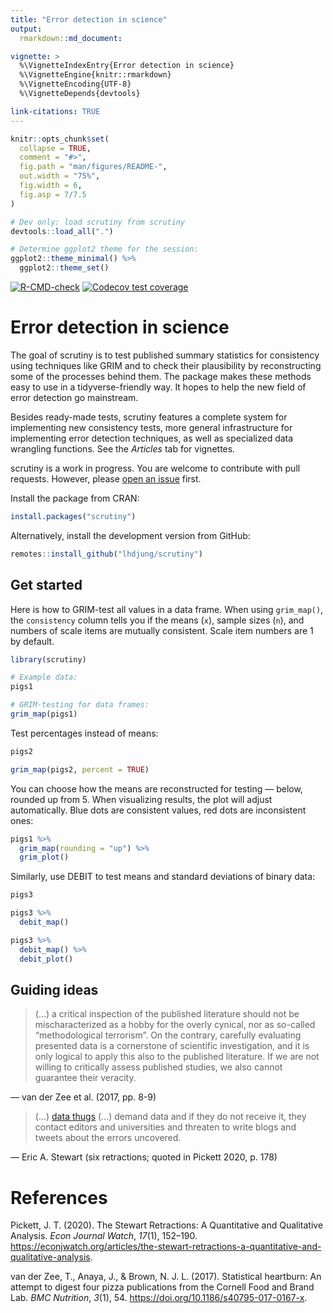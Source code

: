 ```yaml
---
title: "Error detection in science"
output:
  rmarkdown::md_document:

vignette: >
  %\VignetteIndexEntry{Error detection in science}
  %\VignetteEngine{knitr::rmarkdown}
  %\VignetteEncoding{UTF-8}
  %\VignetteDepends{devtools}

link-citations: TRUE
---
```


<!-- README.md is generated from README.Rmd. Please edit that file -->

```r
knitr::opts_chunk$set(
  collapse = TRUE,
  comment = "#>",
  fig.path = "man/figures/README-",
  out.width = "75%",
  fig.width = 6,
  fig.asp = 7/7.5
)

# Dev only: load scrutiny from scrutiny
devtools::load_all(".")

# Determine ggplot2 theme for the session:
ggplot2::theme_minimal() %>% 
  ggplot2::theme_set()
```

<!-- badges: start -->

[![R-CMD-check](https://github.com/lhdjung/scrutiny/actions/workflows/R-CMD-check.yaml/badge.svg){alt="R-CMD-check"}](https://github.com/lhdjung/scrutiny/actions/workflows/R-CMD-check.yaml) [![Codecov test coverage](https://codecov.io/gh/lhdjung/scrutiny/branch/main/graph/badge.svg)](https://app.codecov.io/gh/lhdjung/scrutiny?branch=main)

<!-- badges: end -->

# Error detection in science

The goal of scrutiny is to test published summary statistics for consistency using techniques like GRIM and to check their plausibility by reconstructing some of the processes behind them. The package makes these methods easy to use in a tidyverse-friendly way. It hopes to help the new field of error detection go mainstream.

Besides ready-made tests, scrutiny features a complete system for implementing new consistency tests, more general infrastructure for implementing error detection techniques, as well as specialized data wrangling functions. See the *Articles* tab for vignettes.

scrutiny is a work in progress. You are welcome to contribute with pull requests. However, please [open an issue](https://github.com/lhdjung/scrutiny/issues) first.

Install the package from CRAN:

```r
install.packages("scrutiny")
```

Alternatively, install the development version from GitHub:

```r
remotes::install_github("lhdjung/scrutiny")
```

## Get started

Here is how to GRIM-test all values in a data frame. When using `grim_map()`, the `consistency` column tells you if the means (`x`), sample sizes (`n`), and numbers of scale items are mutually consistent. Scale item numbers are 1 by default.

```r
library(scrutiny)

# Example data:
pigs1

# GRIM-testing for data frames:
grim_map(pigs1)
```

Test percentages instead of means:

```r
pigs2

grim_map(pigs2, percent = TRUE)
```

You can choose how the means are reconstructed for testing --- below, rounded up from 5. When visualizing results, the plot will adjust automatically. Blue dots are consistent values, red dots are inconsistent ones:

```r
pigs1 %>% 
  grim_map(rounding = "up") %>% 
  grim_plot()
```

Similarly, use DEBIT to test means and standard deviations of binary data:

```r
pigs3

pigs3 %>% 
  debit_map()

pigs3 %>% 
  debit_map() %>% 
  debit_plot()
```

## Guiding ideas

> (...) a critical inspection of the published literature should not be mischaracterized as a hobby for the overly cynical, nor as so-called "methodological terrorism". On the contrary, carefully evaluating presented data is a cornerstone of scientific investigation, and it is only logical to apply this also to the published literature. If we are not willing to critically assess published studies, we also cannot guarantee their veracity.

--- van der Zee et al. (2017, pp. 8-9)

> (...) [data thugs](https://jamesheathers.medium.com/hugs-shrugs-and-data-thugs-663858757c4a) (...) demand data and if they do not receive it, they contact editors and universities and threaten to write blogs and tweets about the errors uncovered.

--- Eric A. Stewart (six retractions; quoted in Pickett 2020, p. 178)

# References

Pickett, J. T. (2020). The Stewart Retractions: A Quantitative and Qualitative Analysis. *Econ Journal Watch*, *17*(1), 152--190. <https://econjwatch.org/articles/the-stewart-retractions-a-quantitative-and-qualitative-analysis>.

van der Zee, T., Anaya, J., & Brown, N. J. L. (2017). Statistical heartburn: An attempt to digest four pizza publications from the Cornell Food and Brand Lab. *BMC Nutrition*, *3*(1), 54. <https://doi.org/10.1186/s40795-017-0167-x>.
